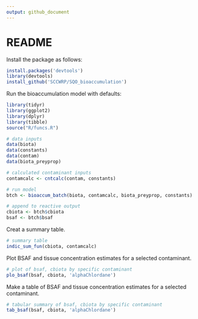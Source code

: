 ```yaml
---
output: github_document
---
```


# README

Install the package as follows:

```r
install.packages('devtools')
library(devtools)
install_github('SCCWRP/SQO_bioaccumulation')
```

Run the bioaccumulation model with defaults:

```r
library(tidyr)
library(ggplot2)
library(dplyr)
library(tibble)
source("R/funcs.R")

# data inputs
data(biota)
data(constants)
data(contam)
data(biota_preyprop)

# calculated contaminant inputs
contamcalc <- cntcalc(contam, constants)

# run model
btch <- bioaccum_batch(biota, contamcalc, biota_preyprop, constants)

# append to reactive output
cbiota <- btch$cbiota
bsaf <- btch$bsaf
```

Creat a summary table.

```r
# summary table
indic_sum_fun(cbiota, contamcalc)
```

Plot BSAF and tissue concentration estimates for a selected contaminant.

```r
# plot of bsaf, cbiota by specific contaminant
plo_bsaf(bsaf, cbiota, 'alphaChlordane')
```

Make a table of BSAF and tissue concentration estimates for a selected contaminant.

```r
# tabular summary of bsaf, cbiota by specific contaminant
tab_bsaf(bsaf, cbiota, 'alphaChlordane')
```

